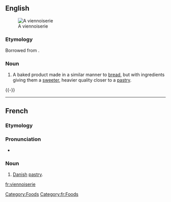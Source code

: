 ==English==
{{wikipedia}}
[[Image:Pain au chocolat Luc Viatour.jpg|thumb|right|A viennoiserie]]

===Etymology===
Borrowed from {{etyl|fr}} {{term|viennoiserie|lang=fr}}.

===Noun===
{{en-noun}}

# A baked product made in a similar manner to [[bread]], but with ingredients giving them a [[sweet]]er, heavier quality closer to a [[pastry]].

{{-}}

[[Category:Foods]]

----

==French==
{{wikipedia|lang=fr}}

===Etymology===
{{suffix|viennois|erie|lang=fr}}

===Pronunciation===
* {{IPA|/vjɛ.nwa.zʁi/|lang=fr}}

===Noun===
{{fr-noun|f}}

# [[Danish]] [[pastry]].

[[Category:fr:Foods]]

[[fr:viennoiserie]]